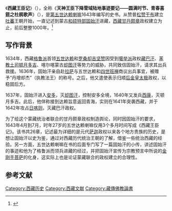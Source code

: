 《'''西藏王臣记'''》（{{Bo|z=བོད་ཀྱི་དེབ་ཐེར་དཔྱིད་ཀྱི་རྒྱལ་མོའི་གླུ་དབྱངས་|w=bod kyi deb ther dpyid kyi rgyal mo'i glu dbyangs}}），全称《'''天神王臣下降雪域陆地事迹要记——圆满时节、青春喜筵之杜鹃歌声'''》（{{Bo|z=གངས་ཅན་ཡུལ་གྱི་ས་ལ་སྤྱོད་པའི་མཐོ་རིས་ཀྱི་རྒྱལ་བློན་གཙོ་བོར་བརྗོད་པའི་དེབ་ཐེར་རྫོགས་ལྡན་གཞོན་ནུའི་དགའ་སྟོན་དཔྱིད་ཀྱི་རྒྱལ་མོའི་གླུ་དབྱངས|w=gangs can yul gyi sa la spyod pa'i mtho ris kyi rgyal blon gtso bor brjod pa'i deb ther rdzogs ldan gzhon nu'i dga' ston dpyid kyi rgyal mo'i glu dbyangs}}），是[[第五世达赖喇嘛|第五世达赖喇嘛]]1643年编写的史书。从赞普[[松赞干布|松赞干布]]建立[[吐蕃|吐蕃]]王朝开始，一直记述到蒙古[[和硕特部|和硕特部]][[固始汗|固始汗]]进藏，[[西藏|西藏]][[甘丹颇章|甘丹颇章]]政权建立为止，前后整整1000年。<ref name=中国藏学>{{cite news|author=陈庆英  
|title=固始汗和格鲁派在西藏统治的建立和巩固|url=http://d.wanfangdata.com.cn/Periodical_zhonggzx200801009.aspx|accessdate=2008-01-26|website=万方数据 |date=2008-01-26}}</ref>

==写作背景 ==
1634年，西藏[[格鲁派|格鲁派]]首领[[五世达赖|五世达赖]]和[[罗桑却吉坚赞|罗桑却吉坚赞]]因受到[[噶举派|噶举派]]政权[[藏巴汗|藏巴汗]]、[[苯教|苯教]][[土司|土司]][[顿月多吉|顿月多吉]]、喀尔喀蒙古[[却图汗|却图汗]]等势力的威胁，共同致信固始汗，请求其出兵救援。1636年，固始汗亲自赴[[拉萨|拉萨]]与五世达赖和[[四世班禅|四世班禅]]商议出兵事宜，被赠予“丹增却杰”（执教法王）的称号。之后，他又遣使表示归顺[[后金|后金]][[皇太极|皇太极]]政权，以稳固后方。

1637年，固始汗进入[[安多|安多]]，灭[[却图汗|却图汗]]，控制安多全境，1640年又发兵[[西康|西康]]，灭顿月多吉。此后，他佯称接到达赖旨意返回青海，实则在1641年突袭西藏，并于1642年攻占[[日喀则|日喀则]]，灭藏巴汗政权。

为了给这个蒙藏统治者联合的甘丹颇章政权制造舆论，同时因固始汗的要求，1643年4月到7月，时年27岁的五世达赖喇嘛仅用3个多月时间写成《西藏王臣记》。该书共26章，记述最为详细的是元代[[萨迦|萨迦]]政权以来各个地方贵族的历史，是想让固始汗以史为鉴，通过对西藏历代统治王朝的了解，借鉴一些统治西藏的经验。另一方面，五世达赖喇嘛在书的后面专门写了一篇固始汗的小传，讲述固始汗的事迹和他为了格鲁派而领兵进藏的经过，并把固始汗宣传为宗教预言中所说的[[金刚手菩萨|金刚手菩萨]]的化身，这实际上也是论证蒙藏联合的政权建立的合理性。

==参考文献==
{{reflist}}

[[Category:西藏历史|Category:西藏历史]]
[[Category:西藏文献|Category:西藏文献]]
[[Category:藏傳佛教論書|Category:藏傳佛教論書]]
